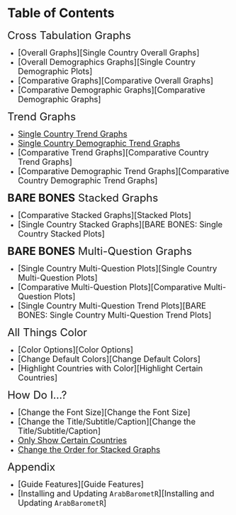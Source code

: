 # Table of Contents {-}

 
 <font size="5"> Cross Tabulation Graphs </font>
 
 * <font size="4"> [Overall Graphs][Single Country Overall Graphs] </font> 
 * <font size="4"> [Overall Demographics Graphs][Single Country Demographic Plots] </font> 
 * <font size="4"> [Comparative Graphs][Comparative Overall Graphs] </font> 
 * <font size="4"> [Comparative Demographic Graphs][Comparative Demographic Graphs] </font> 
 
 
 
 <font size="5"> Trend Graphs </font>
 
 * <font size="4"> [Single Country Trend Graphs](#chapter-5) </font> 
 * <font size="4"> [Single Country Demographic Trend Graphs](#chapter-6) </font> 
 * <font size="4"> [Comparative Trend Graphs][Comparative Country Trend Graphs] </font> 
 * <font size="4"> [Comparative Demographic Trend Graphs][Comparative Country Demographic Trend Graphs] </font> 

 
 <font size="5"> **BARE BONES** Stacked Graphs </font>
 
 * <font size="4"> [Comparative Stacked Graphs][Stacked Plots] </font> 
 * <font size="4"> [Single Country Stacked Graphs][BARE BONES: Single Country Stacked Plots] </font> 
 
 
 <font size="5"> **BARE BONES** Multi-Question Graphs </font>
 
 * <font size="4"> [Single Country Multi-Question Plots][Single Country Multi-Question Plots] </font> 
 * <font size="4"> [Comparative Multi-Question Plots][Comparative Multi-Question Plots] </font> 
 * <font size="4"> [Single Country Multi-Question Trend Plots][BARE BONES: Single Country Multi-Question Trend Plots] </font> 
 
 
 <font size="5"> All Things Color </font>
 
 * <font size="4"> [Color Options][Color Options] </font> 
 * <font size="4"> [Change Default Colors][Change Default Colors] </font> 
 * <font size="4"> [Highlight Countries with Color][Highlight Certain Countries] </font> 
 
 
 <font size="5"> How Do I...? </font>
 
 * <font size="4"> [Change the Font Size][Change the Font Size] </font> 
 * <font size="4"> [Change the Title/Subtitle/Caption][Change the Title/Subtitle/Caption] </font>  
 * <font size="4"> [Only Show Certain Countries](#select-countries-chp) </font> 
 * <font size="4"> [Change the Order for Stacked Graphs](#order-change-stacked-graphs) </font>  
 
 
 <font size="5"> Appendix </font>
 
 * <font size="4"> [Guide Features][Guide Features] </font> 
 * <font size="4"> [Installing and Updating `ArabBarometR`][Installing and Updating `ArabBarometR`] </font> 
 
 
 